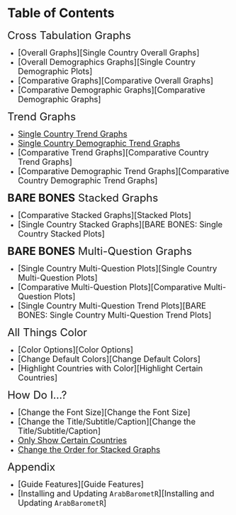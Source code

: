 # Table of Contents {-}

 
 <font size="5"> Cross Tabulation Graphs </font>
 
 * <font size="4"> [Overall Graphs][Single Country Overall Graphs] </font> 
 * <font size="4"> [Overall Demographics Graphs][Single Country Demographic Plots] </font> 
 * <font size="4"> [Comparative Graphs][Comparative Overall Graphs] </font> 
 * <font size="4"> [Comparative Demographic Graphs][Comparative Demographic Graphs] </font> 
 
 
 
 <font size="5"> Trend Graphs </font>
 
 * <font size="4"> [Single Country Trend Graphs](#chapter-5) </font> 
 * <font size="4"> [Single Country Demographic Trend Graphs](#chapter-6) </font> 
 * <font size="4"> [Comparative Trend Graphs][Comparative Country Trend Graphs] </font> 
 * <font size="4"> [Comparative Demographic Trend Graphs][Comparative Country Demographic Trend Graphs] </font> 

 
 <font size="5"> **BARE BONES** Stacked Graphs </font>
 
 * <font size="4"> [Comparative Stacked Graphs][Stacked Plots] </font> 
 * <font size="4"> [Single Country Stacked Graphs][BARE BONES: Single Country Stacked Plots] </font> 
 
 
 <font size="5"> **BARE BONES** Multi-Question Graphs </font>
 
 * <font size="4"> [Single Country Multi-Question Plots][Single Country Multi-Question Plots] </font> 
 * <font size="4"> [Comparative Multi-Question Plots][Comparative Multi-Question Plots] </font> 
 * <font size="4"> [Single Country Multi-Question Trend Plots][BARE BONES: Single Country Multi-Question Trend Plots] </font> 
 
 
 <font size="5"> All Things Color </font>
 
 * <font size="4"> [Color Options][Color Options] </font> 
 * <font size="4"> [Change Default Colors][Change Default Colors] </font> 
 * <font size="4"> [Highlight Countries with Color][Highlight Certain Countries] </font> 
 
 
 <font size="5"> How Do I...? </font>
 
 * <font size="4"> [Change the Font Size][Change the Font Size] </font> 
 * <font size="4"> [Change the Title/Subtitle/Caption][Change the Title/Subtitle/Caption] </font>  
 * <font size="4"> [Only Show Certain Countries](#select-countries-chp) </font> 
 * <font size="4"> [Change the Order for Stacked Graphs](#order-change-stacked-graphs) </font>  
 
 
 <font size="5"> Appendix </font>
 
 * <font size="4"> [Guide Features][Guide Features] </font> 
 * <font size="4"> [Installing and Updating `ArabBarometR`][Installing and Updating `ArabBarometR`] </font> 
 
 
 